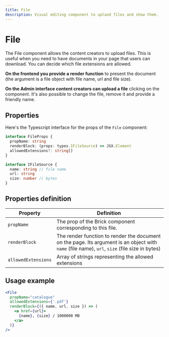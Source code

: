 ```yaml
---
title: File
description: Visual editing component to uplaod files and show them.
---
```


# File

The File component allows the content creators to upload files. This is useful when you need to have documents in your page that users can download. You can decide which file extensions are allowed.

**On the frontend you provide a render function** to present the document (the argument is a file object with file name, url and file size).

**On the Admin interface content creators can upload a file** clicking on the component. It's also possible to change the file, remove it and provide a friendly name.

## Properties

Here's the Typescript interface for the props of the `File` component:

```ts
interface FileProps {
  propName: string
  renderBlock: (props: types.IFileSource) => JSX.Element
  allowedExtensions?: string[]
}

interface IFileSource {
  name: string // file name
  url: string
  size: number // bytes
}
```

## Properties definition

| Property            | Definition                                                                                                                                    |
| ------------------- | --------------------------------------------------------------------------------------------------------------------------------------------- |
| `propName`          | The prop of the Brick component corresponding to this file.                                                                                   |
| `renderBlock`       | The render function to render the document on the page. Its argument is an object with `name` (file name), `url`, `size` (file size in bytes) |
| `allowedExtensions` | Array of strings representing the allowed extensions                                                                                          |

## Usage example

```jsx
<File
  propName="catalogue"
  allowedExtensions={'.pdf'}
  renderBlock={({ name, url, size }) => (
    <a href={url}>
      {name}, {size} / 1000000 MB
    </a>
  )}
/>
```

